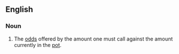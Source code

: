 ==English==

===Noun===
{{en-noun|sg=[[pot]] [[odds]]|-}}

# {{poker}} The [[odds]] offered by the amount one must call against the amount currently in the [[pot]].